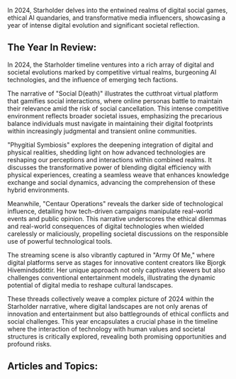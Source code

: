 In 2024, Starholder delves into the entwined realms of digital social games, ethical AI quandaries, and transformative media influencers, showcasing a year of intense digital evolution and significant societal reflection.


## The Year In Review:
In 2024, the Starholder timeline ventures into a rich array of digital and societal evolutions marked by competitive virtual realms, burgeoning AI technologies, and the influence of emerging tech factions.

The narrative of "Social D(eath)" illustrates the cutthroat virtual platform that gamifies social interactions, where online personas battle to maintain their relevance amid the risk of social cancellation. This intense competitive environment reflects broader societal issues, emphasizing the precarious balance individuals must navigate in maintaining their digital footprints within increasingly judgmental and transient online communities.

"Phygitial Symbiosis" explores the deepening integration of digital and physical realities, shedding light on how advanced technologies are reshaping our perceptions and interactions within combined realms. It discusses the transformative power of blending digital efficiency with physical experiences, creating a seamless weave that enhances knowledge exchange and social dynamics, advancing the comprehension of these hybrid environments.

Meanwhile, "Centaur Operations" reveals the darker side of technological influence, detailing how tech-driven campaigns manipulate real-world events and public opinion. This narrative underscores the ethical dilemmas and real-world consequences of digital technologies when wielded carelessly or maliciously, propelling societal discussions on the responsible use of powerful technological tools.

The streaming scene is also vibrantly captured in "Army Of Me," where digital platforms serve as stages for innovative content creators like Bjorgk Hivemindsdóttir. Her unique approach not only captivates viewers but also challenges conventional entertainment models, illustrating the dynamic potential of digital media to reshape cultural landscapes.

These threads collectively weave a complex picture of 2024 within the Starholder narrative, where digital landscapes are not only arenas of innovation and entertainment but also battlegrounds of ethical conflicts and social challenges. This year encapsulates a crucial phase in the timeline where the interaction of technology with human values and societal structures is critically explored, revealing both promising opportunities and profound risks.

## Articles and Topics:

